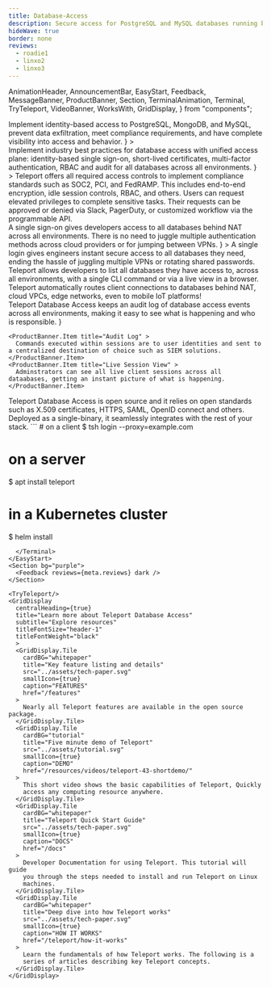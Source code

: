 ```yaml
---
title: Database-Access
description: Secure access for PostgreSQL and MySQL databases running behind NAT.
hideWave: true
border: none
reviews: 
  - roadie1
  - linxo2
  - linxo3
---
```


  AnimationHeader,
  AnnouncementBar,
  EasyStart,
  Feedback,
  MessageBanner,
  ProductBanner,
  Section,
  TerminalAnimation,
  Terminal,
  TryTeleport,
  VideoBanner,
  WorksWith,
  GridDisplay,
} from "components";

<Section bg="grayWave">
  <AnimationHeader
    title="Teleport Database Access"
    subtitle="Teleport Access Plane"
    animation="terminal"
    terminalText="database"
    description={
      <>
        Implement identity-based access to PostgreSQL, MongoDB, and MySQL, prevent data exfiltration, meet compliance requirements, and have complete visibility into access and behavior.
      </>
    }
  >
  <TerminalAnimation text="database"/>
  </AnimationHeader>
  <AnnouncementBar />
</Section>
<Section bg="wavelight">
  <ProductBanner
    imgPosition="right"
    title="Secure your databases & meet compliance requirements"
    subtitle="For DevSecOps"
    src="../assets/server-access.png"
    alt="a diagram of server architecture"
    description={
      <>
        Implement industry best practices for database access with unified access plane: identity-based single sign-on, short-lived certificates, multi-factor authentication, RBAC and audit for all databases across all environments.
      </>
      }
  >
    <ProductBanner.Item title="Access Controls" >
      Teleport offers all required access controls to implement compliance standards such as SOC2, PCI, and FedRAMP. This includes end-to-end encryption, idle session controls, RBAC, and others.
    </ProductBanner.Item>
    <ProductBanner.Item title="Access Workflows" >
      Users can request elevated privileges to complete sensitive tasks. Their requests can be approved or denied via Slack, PagerDuty, or customized workflow via the programmable API.
    </ProductBanner.Item>
    
  </ProductBanner>
</Section>
<Section bg="grayWave">
  <ProductBanner
    imgPosition="left"
    title="Access that doesn't get in the way"
    subtitle="For Developers"
    src="../assets/access-anywhere-alt.png"
    alt="a diagram of server architecture"
    description={
      <>
        A single sign-on gives developers access to all databases behind NAT across all environments. There is no need to juggle multiple authentication methods across cloud providers or for jumping between VPNs.
      </>
      }
  >
    <ProductBanner.Item title="Delightful Experience" >
      A single login gives engineers instant secure access to all databases they need, ending the hassle of juggling multiple VPNs or rotating shared passwords.
    </ProductBanner.Item>
    <ProductBanner.Item title="Unified Database Catalog" >
      Teleport allows developers to list all databases they have access to, across all environments, with a single CLI command or via a live view in a browser.
    </ProductBanner.Item>
    <ProductBanner.Item title="Unified Connectivity" >
      Teleport automatically routes client connections to databases behind NAT, cloud VPCs, edge networks, even to mobile IoT platforms!
    </ProductBanner.Item>
  </ProductBanner>
</Section>
<Section bg="wavelight">
  <ProductBanner
    imgPosition="right"
    title="Complete visibility into access and behavior"
    subtitle="Audit Log"
    src="../assets/complete-visibility.png"
    alt="a diagram of server architecture"
    description={
      <>
        Teleport Database Access keeps an audit log of database access events across all environments, making it easy to see what is happening and who is responsible.
      </>
      }

>

    <ProductBanner.Item title="Audit Log" >
      Commands executed within sessions are to user identities and sent to a centralized destination of choice such as SIEM solutions.
    </ProductBanner.Item>
    <ProductBanner.Item title="Live Session View" >
      Adminstrators can see all live client sessions across all dataabases, getting an instant picture of what is happening.
    </ProductBanner.Item>

  </ProductBanner>
</Section>
<VideoBanner title="Demo Video" videoId="rPX_973PoW8" />
<WorksWith title="Works with everything you have">
  Teleport Database Access is open source and it relies on open standards such as
  X.509 certificates, HTTPS, SAML, OpenID connect and others. Deployed as a
  single-binary, it seamlessly integrates with the rest of your stack.
</WorksWith>
<EasyStart>
  <Terminal>
```
# on a client
$ tsh login --proxy=example.com

# on a server
$ apt install teleport

# in a Kubernetes cluster
$ helm install
```
  </Terminal>
</EasyStart>
<Section bg="purple">
  <Feedback reviews={meta.reviews} dark />
</Section>

<TryTeleport/>
<GridDisplay
  centralHeading={true}
  title="Learn more about Teleport Database Access"
  subtitle="Explore resources"
  titleFontSize="header-1"
  titleFontWeight="black"
  >
  <GridDisplay.Tile
    cardBG="whitepaper"
    title="Key feature listing and details"
    src="../assets/tech-paper.svg"
    smallIcon={true}
    caption="FEATURES"
    href="/features"
  >
    Nearly all Teleport features are available in the open source package.
  </GridDisplay.Tile>
  <GridDisplay.Tile
    cardBG="tutorial"
    title="Five minute demo of Teleport"
    src="../assets/tutorial.svg"
    smallIcon={true}
    caption="DEMO"
    href="/resources/videos/teleport-43-shortdemo/"
  >
    This short video shows the basic capabilities of Teleport, Quickly
    access any computing resource anywhere.
  </GridDisplay.Tile>
  <GridDisplay.Tile
    cardBG="whitepaper"
    title="Teleport Quick Start Guide"
    src="../assets/tech-paper.svg"
    smallIcon={true}
    caption="DOCS"
    href="/docs"
  >
    Developer Documentation for using Teleport. This tutorial will guide
    you through the steps needed to install and run Teleport on Linux
    machines.
  </GridDisplay.Tile>
  <GridDisplay.Tile
    cardBG="whitepaper"
    title="Deep dive into how Teleport works"
    src="../assets/tech-paper.svg"
    smallIcon={true}
    caption="HOW IT WORKS"
    href="/teleport/how-it-works"
  >
    Learn the fundamentals of how Teleport works. The following is a
    series of articles describing key Teleport concepts.
  </GridDisplay.Tile>
</GridDisplay>

